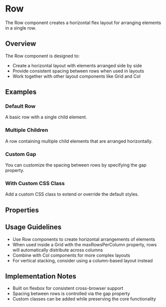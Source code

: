 

<Meta of={RowStories} />

# Row

The Row component creates a horizontal flex layout for arranging elements in a single row.

## Overview

The Row component is designed to:

- Create a horizontal layout with elements arranged side by side
- Provide consistent spacing between rows when used in layouts
- Work together with other layout components like Grid and Col

## Examples

### Default Row

A basic row with a single child element.

<Canvas of={RowStories.Default} />

### Multiple Children

A row containing multiple child elements that are arranged horizontally.

<Canvas of={RowStories.WithMultipleChildren} />

### Custom Gap

You can customize the spacing between rows by specifying the gap property.

<Canvas of={RowStories.CustomGap} />

### With Custom CSS Class

Add a custom CSS class to extend or override the default styles.

<Canvas of={RowStories.WithCustomClassName} />

## Properties

<Controls of={RowStories.Default} />

## Usage Guidelines

- Use Row components to create horizontal arrangements of elements
- When used inside a Grid with the maxRowsPerColumn property, rows will automatically distribute across columns
- Combine with Col components for more complex layouts
- For vertical stacking, consider using a column-based layout instead

## Implementation Notes

- Built on flexbox for consistent cross-browser support
- Spacing between rows is controlled via the gap property
- Custom classes can be added while preserving the core functionality
